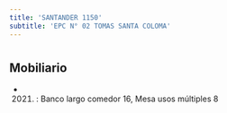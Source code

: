 ```yaml
---
title: 'SANTANDER 1150'
subtitle: 'EPC N° 02 TOMAS SANTA COLOMA'
---
```


#


## Mobiliario

*  (2021) : Banco largo comedor 16, Mesa usos múltiples 8 



